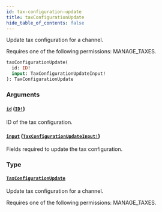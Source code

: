 ```yaml
---
id: tax-configuration-update
title: taxConfigurationUpdate
hide_table_of_contents: false
---
```


Update tax configuration for a channel.

Requires one of the following permissions: MANAGE_TAXES.

```graphql
taxConfigurationUpdate(
  id: ID!
  input: TaxConfigurationUpdateInput!
): TaxConfigurationUpdate
```

### Arguments

#### [`id`](#) ([`ID!`](../../../developer/api-reference/scalars/id))

ID of the tax configuration.

#### [`input`](#) ([`TaxConfigurationUpdateInput!`](../../../developer/api-reference/inputs/tax-configuration-update-input))

Fields required to update the tax configuration.

### Type

#### [`TaxConfigurationUpdate`](../../../developer/api-reference/objects/tax-configuration-update)

Update tax configuration for a channel.

Requires one of the following permissions: MANAGE_TAXES.
